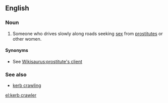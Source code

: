 ==English==

===Noun===
{{en-noun}}

# {{context|British|lang=en}} Someone who drives slowly along roads seeking [[sex]] from [[prostitute]]s or other women.

====Synonyms====
* See [[Wikisaurus:prostitute's client]]

===See also===
* [[kerb crawling]]

[[el:kerb crawler]]